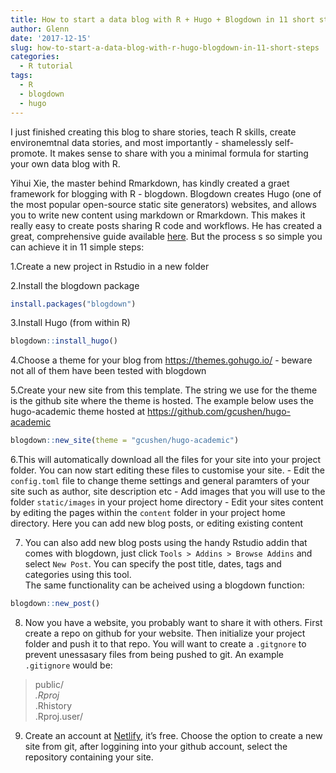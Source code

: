 ```yaml
---
title: How to start a data blog with R + Hugo + Blogdown in 11 short steps
author: Glenn
date: '2017-12-15'
slug: how-to-start-a-data-blog-with-r-hugo-blogdown-in-11-short-steps
categories:
  - R tutorial
tags:
  - R
  - blogdown
  - hugo
---
```


I just finished creating this blog to share stories, teach R skills, create environemtnal data stories, and most importantly - shamelessly self-promote. It makes sense to share with you a minimal formula for starting your own data blog with R.  

Yihui Xie, the master behind Rmarkdown, has kindly created a graet framework for blogging with R - blogdown. Blogdown creates Hugo (one of the most popular open-source static site generators) websites, and allows you to write new content using markdown or Rmarkdown. This makes it really easy to create posts sharing R code and workflows. He has created a great, comprehensive guide available [here](https://bookdown.org/yihui/blogdown/). But the process s so simple you can achieve it in 11 simple steps:

1.Create a new project in Rstudio in a new folder  
  
2.Install the blogdown package
```r
install.packages("blogdown")
```
  
3.Install Hugo (from within R)
```r
blogdown::install_hugo()
```

4.Choose a theme for your blog from [https://themes.gohugo.io/](https://themes.gohugo.io/) - beware not all of them have been tested with blogdown  
  
5.Create your new site from this template. The string we use for the theme is the github site where the theme is hosted. The example below uses the hugo-academic theme hosted at [https://github.com/gcushen/hugo-academic](https://github.com/gcushen/hugo-academic)
```r
blogdown::new_site(theme = "gcushen/hugo-academic")
```
  
6.This will automatically download all the files for your site into your project folder. You can now start editing these files to customise your site. 
 - Edit the `config.toml` file to change theme settings and general paramters of your site such as author, site description etc
 - Add images that you will use to the folder `static/images` in your project home directory
 - Edit your sites content by editing the pages within the `content` folder  in your project home directory. Here you can add new blog posts, or editing existing content
   
7. You can also add new blog posts using the handy Rstudio addin that comes with blogdown, just click `Tools > Addins > Browse Addins` and select `New Post`. You can specify the post title, dates, tags and categories using this tool.   
The same functionality can be acheived using a blogdown function:

```r
blogdown::new_post()
```

8. Now you have a website, you probably want to share it with others. First create a repo on github for your website. Then initialize your project folder and push it to that repo. You will want to create a `.gitgnore` to prevent unessasary files from being pushed to git. An example `.gitignore` would be:

> public/  
> *.Rproj    
> *.Rhistory  
> .Rproj.user/

9. Create an account at [Netlify](http://www.netlify.com), it's free. Choose the option to create a new site from git, after loggining into your github account, select the repository containing your site.
